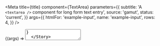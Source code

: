 
<Meta
  title={title}
  component={TextArea}
  parameters={{
    subtitle: 'A `<textarea />` component for long form text entry',
    source: 'gamut',
    status: 'current',
  }}
  args={{
    htmlFor: 'example-input',
    name: 'example-input',
    rows: 4,
  }}
/>

<Canvas>
  <Story name="TextArea" args={{ defaultValue: 'Some text' }}>
    {(args) => <TextArea {...args} />}
  </Story>
</Canvas>

<PropsTable story="TextArea" />

### Input States

<Canvas>
  <Story name="Disabled" args={{ defaultValue: 'Disabled', disabled: true }}>
    {(args) => <TextArea {...args} />}
  </Story>
  <Story name="Error" args={{ defaultValue: 'Error', error: true }}>
    {(args) => <TextArea {...args} />}
  </Story>
  <Story
    name="Placeholder"
    args={{ placeholder: 'Placeholder', defaultValue: undefined }}
  >
    {(args) => <TextArea {...args} />}
  </Story>
</Canvas>

### Character count

<Canvas>
  <Story name="Character Count" args={{ characterMax: 60 }}>
    {(args) => <TextArea {...args} />}
  </Story>
  <Story
    name="Characters Exceed Max Error"
    args={{
      characterMax: 60,
      defaultValue:
        'Error state when the maximum characters value has been exceeded',
    }}
  >
    {(args) => <TextArea {...args} />}
  </Story>
</Canvas>

